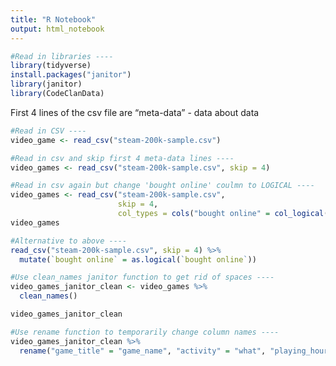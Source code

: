 ```yaml
---
title: "R Notebook"
output: html_notebook
---
```


```r
#Read in libraries ----
library(tidyverse)
install.packages("janitor")
library(janitor)
library(CodeClanData)
```

First 4 lines of the csv file are "meta-data" - data about data
```r
#Read in CSV ----
video_game <- read_csv("steam-200k-sample.csv")
```

```r
#Read in csv and skip first 4 meta-data lines ----
video_games <- read_csv("steam-200k-sample.csv", skip = 4)
```

```r
#Read in csv again but change 'bought online' coulmn to LOGICAL ----
video_games <- read_csv("steam-200k-sample.csv", 
                        skip = 4,
                        col_types = cols("bought online" = col_logical()))
video_games
```

```r
#Alternative to above ----
read_csv("steam-200k-sample.csv", skip = 4) %>%
  mutate(`bought online` = as.logical(`bought online`))
```

```r
#Use clean_names janitor function to get rid of spaces ----
video_games_janitor_clean <- video_games %>% 
  clean_names()

video_games_janitor_clean
```

```r
#Use rename function to temporarily change column names ----
video_games_janitor_clean %>% 
  rename("game_title" = "game_name", "activity" = "what", "playing_hours" = "value")
```

